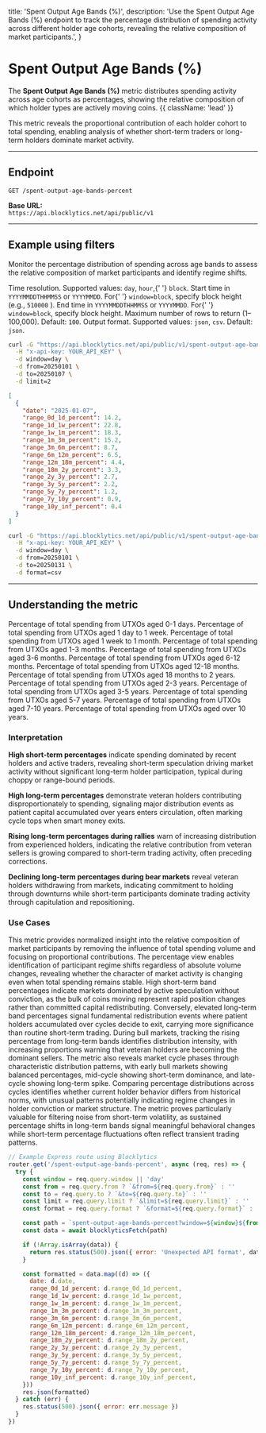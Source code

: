   title: 'Spent Output Age Bands (%)',
  description:
    'Use the Spent Output Age Bands (%) endpoint to track the percentage distribution of spending activity across different holder age cohorts, revealing the relative composition of market participants.',
}

# Spent Output Age Bands (%)

The **Spent Output Age Bands (%)** metric distributes spending activity across age cohorts as percentages, showing the relative composition of which holder types are actively moving coins. {{ className: 'lead' }}

This metric reveals the proportional contribution of each holder cohort to total spending, enabling analysis of whether short-term traders or long-term holders dominate market activity.

---

## Endpoint

`GET /spent-output-age-bands-percent`

**Base URL:**  
`https://api.blocklytics.net/api/public/v1`

---

## Example using filters

<Row>
  <Col>

Monitor the percentage distribution of spending across age bands to assess the relative composition of market participants and identify regime shifts.

<Properties>
  <Property name="window" type="string">
    Time resolution. Supported values: <code>day</code>, <code>hour</code>,{' '}
    <code>block</code>.
  </Property>
  <Property name="from" type="string">
    Start time in <code>YYYYMMDDTHHMMSS</code> or <code>YYYYMMDD</code>. For{' '}
    <code>window=block</code>, specify block height (e.g., <code>510000</code>
    ).
  </Property>
  <Property name="to" type="string">
    End time in <code>YYYYMMDDTHHMMSS</code> or <code>YYYYMMDD</code>. For{' '}
    <code>window=block</code>, specify block height.
  </Property>
  <Property name="limit" type="integer">
    Maximum number of rows to return (1–100,000). Default: <code>100</code>.
  </Property>
  <Property name="format" type="string">
    Output format. Supported values: <code>json</code>, <code>csv</code>.
    Default: <code>json</code>.
  </Property>
</Properties>

  </Col>
  <Col>

```bash {title="Requesting Spent Output Age Bands (%) data"}
curl -G "https://api.blocklytics.net/api/public/v1/spent-output-age-bands-percent" \
  -H "x-api-key: YOUR_API_KEY" \
  -d window=day \
  -d from=20250101 \
  -d to=20250107 \
  -d limit=2
```

```json {title="Sample JSON response"}
[
  {
    "date": "2025-01-07",
    "range_0d_1d_percent": 14.2,
    "range_1d_1w_percent": 22.8,
    "range_1w_1m_percent": 18.3,
    "range_1m_3m_percent": 15.2,
    "range_3m_6m_percent": 8.7,
    "range_6m_12m_percent": 6.5,
    "range_12m_18m_percent": 4.4,
    "range_18m_2y_percent": 3.3,
    "range_2y_3y_percent": 2.7,
    "range_3y_5y_percent": 2.2,
    "range_5y_7y_percent": 1.2,
    "range_7y_10y_percent": 0.9,
    "range_10y_inf_percent": 0.4
  }
]
```

```bash {title="Exporting as CSV"}
curl -G "https://api.blocklytics.net/api/public/v1/spent-output-age-bands-percent" \
  -H "x-api-key: YOUR_API_KEY" \
  -d window=day \
  -d from=20250101 \
  -d to=20250131 \
  -d format=csv
```

  </Col>
</Row>

---

## Understanding the metric

<Row>
  <Col>

<Properties>
  <Property name="range_0d_1d_percent" type="number">
    Percentage of total spending from UTXOs aged 0-1 days.
  </Property>
  <Property name="range_1d_1w_percent" type="number">
    Percentage of total spending from UTXOs aged 1 day to 1 week.
  </Property>
  <Property name="range_1w_1m_percent" type="number">
    Percentage of total spending from UTXOs aged 1 week to 1 month.
  </Property>
  <Property name="range_1m_3m_percent" type="number">
    Percentage of total spending from UTXOs aged 1-3 months.
  </Property>
  <Property name="range_3m_6m_percent" type="number">
    Percentage of total spending from UTXOs aged 3-6 months.
  </Property>
  <Property name="range_6m_12m_percent" type="number">
    Percentage of total spending from UTXOs aged 6-12 months.
  </Property>
  <Property name="range_12m_18m_percent" type="number">
    Percentage of total spending from UTXOs aged 12-18 months.
  </Property>
  <Property name="range_18m_2y_percent" type="number">
    Percentage of total spending from UTXOs aged 18 months to 2 years.
  </Property>
  <Property name="range_2y_3y_percent" type="number">
    Percentage of total spending from UTXOs aged 2-3 years.
  </Property>
  <Property name="range_3y_5y_percent" type="number">
    Percentage of total spending from UTXOs aged 3-5 years.
  </Property>
  <Property name="range_5y_7y_percent" type="number">
    Percentage of total spending from UTXOs aged 5-7 years.
  </Property>
  <Property name="range_7y_10y_percent" type="number">
    Percentage of total spending from UTXOs aged 7-10 years.
  </Property>
  <Property name="range_10y_inf_percent" type="number">
    Percentage of total spending from UTXOs aged over 10 years.
  </Property>
</Properties>

### Interpretation

**High short-term percentages** indicate spending dominated by recent holders and active traders, revealing short-term speculation driving market activity without significant long-term holder participation, typical during choppy or range-bound periods.

**High long-term percentages** demonstrate veteran holders contributing disproportionately to spending, signaling major distribution events as patient capital accumulated over years enters circulation, often marking cycle tops when smart money exits.

**Rising long-term percentages during rallies** warn of increasing distribution from experienced holders, indicating the relative contribution from veteran sellers is growing compared to short-term trading activity, often preceding corrections.

**Declining long-term percentages during bear markets** reveal veteran holders withdrawing from markets, indicating commitment to holding through downturns while short-term participants dominate trading activity through capitulation and repositioning.

### Use Cases

This metric provides normalized insight into the relative composition of market participants by removing the influence of total spending volume and focusing on proportional contributions. The percentage view enables identification of participant regime shifts regardless of absolute volume changes, revealing whether the character of market activity is changing even when total spending remains stable. High short-term band percentages indicate markets dominated by active speculation without conviction, as the bulk of coins moving represent rapid position changes rather than committed capital redistributing. Conversely, elevated long-term band percentages signal fundamental redistribution events where patient holders accumulated over cycles decide to exit, carrying more significance than routine short-term trading. During bull markets, tracking the rising percentage from long-term bands identifies distribution intensity, with increasing proportions warning that veteran holders are becoming the dominant sellers. The metric also reveals market cycle phases through characteristic distribution patterns, with early bull markets showing balanced percentages, mid-cycle showing short-term dominance, and late-cycle showing long-term spike. Comparing percentage distributions across cycles identifies whether current holder behavior differs from historical norms, with unusual patterns potentially indicating regime changes in holder conviction or market structure. The metric proves particularly valuable for filtering noise from short-term volatility, as sustained percentage shifts in long-term bands signal meaningful behavioral changes while short-term percentage fluctuations often reflect transient trading patterns.

  </Col>
  <Col>

```js {title="Node.js (Express) example"}
// Example Express route using Blocklytics
router.get('/spent-output-age-bands-percent', async (req, res) => {
  try {
    const window = req.query.window || 'day'
    const from = req.query.from ? `&from=${req.query.from}` : ''
    const to = req.query.to ? `&to=${req.query.to}` : ''
    const limit = req.query.limit ? `&limit=${req.query.limit}` : ''
    const format = req.query.format ? `&format=${req.query.format}` : ''

    const path = `spent-output-age-bands-percent?window=${window}${from}${to}${limit}${format}`
    const data = await blocklyticsFetch(path)

    if (!Array.isArray(data)) {
      return res.status(500).json({ error: 'Unexpected API format', data })
    }

    const formatted = data.map((d) => ({
      date: d.date,
      range_0d_1d_percent: d.range_0d_1d_percent,
      range_1d_1w_percent: d.range_1d_1w_percent,
      range_1w_1m_percent: d.range_1w_1m_percent,
      range_1m_3m_percent: d.range_1m_3m_percent,
      range_3m_6m_percent: d.range_3m_6m_percent,
      range_6m_12m_percent: d.range_6m_12m_percent,
      range_12m_18m_percent: d.range_12m_18m_percent,
      range_18m_2y_percent: d.range_18m_2y_percent,
      range_2y_3y_percent: d.range_2y_3y_percent,
      range_3y_5y_percent: d.range_3y_5y_percent,
      range_5y_7y_percent: d.range_5y_7y_percent,
      range_7y_10y_percent: d.range_7y_10y_percent,
      range_10y_inf_percent: d.range_10y_inf_percent,
    }))
    res.json(formatted)
  } catch (err) {
    res.status(500).json({ error: err.message })
  }
})
```

  </Col>
</Row>
